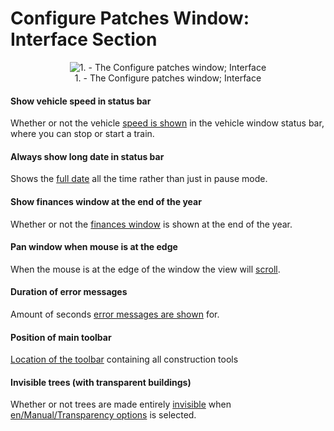 =Configure Patches Window: Interface Section=
<center>[[File:en/Patches-interface.png|center|frame|1. - The Configure patches window; Interface]]</center>

====Show vehicle speed in status bar====
Whether or not the vehicle [[en/Archive/Manual/Settings/Show vehicle speed|speed is shown]] in the vehicle window status bar, where you can stop or start a train.

====Always show long date in status bar====
Shows the [[en/Archive/Manual/Settings/Long date in status bar|full date]] all the time rather than just in pause mode.

====Show finances window at the end of the year====
Whether or not the [[en/Archive/Manual/Settings/Show finances at end of year|finances window]] is shown at the end of the year.

====Pan window when mouse is at the edge====
When the mouse is at the edge of the window the view will [[en/Archive/Manual/Settings/Autoscroll|scroll]].

====Duration of error messages====
Amount of seconds [[en/Archive/Manual/Settings/Error message duration|error messages are shown]] for.

====Position of main toolbar====
[[en/Archive/Manual/Settings/Toolbar position|Location of the toolbar]] containing all construction tools

====Invisible trees (with transparent buildings)====
Whether or not trees are made entirely [[en/Archive/Manual/Settings/Invisible trees|invisible]] when [[en/Manual/Transparency options]] is selected.